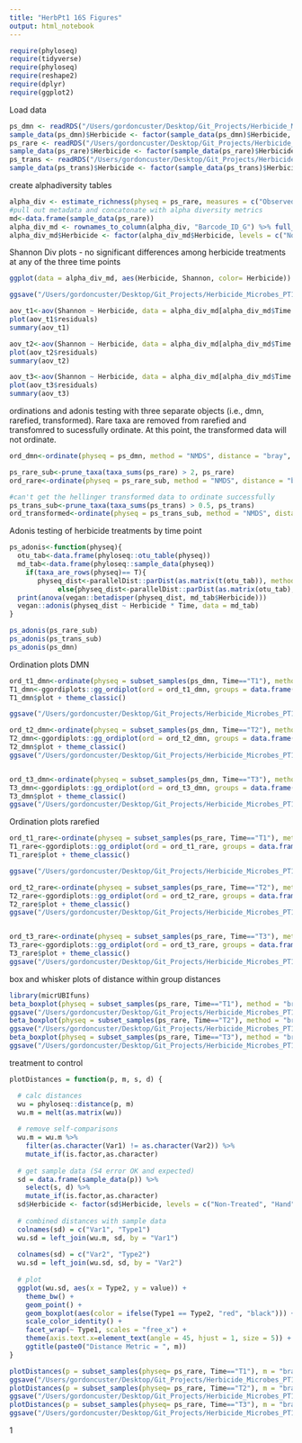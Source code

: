 ```yaml
---
title: "HerbPt1 16S Figures"
output: html_notebook
---
```


```r
require(phyloseq)
require(tidyverse)
require(phyloseq)
require(reshape2)
require(dplyr)
require(ggplot2)
```

Load data
```r
ps_dmn <- readRDS("/Users/gordoncuster/Desktop/Git_Projects/Herbicide_Microbes_PT1/data/PhyloseqObjects/16S/DMN_ests_16S.Rdata")
sample_data(ps_dmn)$Herbicide <- factor(sample_data(ps_dmn)$Herbicide, levels = c("Non-Treated", "Hand", "Aatrex", "Clarity", "Roundup Powermax"))
ps_rare <- readRDS("/Users/gordoncuster/Desktop/Git_Projects/Herbicide_Microbes_PT1/data/PhyloseqObjects/16S/HerbPt1_rare_16S.Rdata")
sample_data(ps_rare)$Herbicide <- factor(sample_data(ps_rare)$Herbicide, levels = c("Non-Treated", "Hand", "Aatrex", "Clarity", "Roundup Powermax"))
ps_trans <- readRDS("/Users/gordoncuster/Desktop/Git_Projects/Herbicide_Microbes_PT1/data/PhyloseqObjects/16S/HerbPt1_hel_trans_16S.Rdata")
sample_data(ps_trans)$Herbicide <- factor(sample_data(ps_trans)$Herbicide, levels = c("Non-Treated", "Hand", "Aatrex", "Clarity", "Roundup Powermax"))
```

create alphadiversity tables
```r
alpha_div <- estimate_richness(physeq = ps_rare, measures = c("Observed", "Shannon", "Chao1"))
#pull out metadata and concatonate with alpha diversity metrics
md<-data.frame(sample_data(ps_rare))
alpha_div_md <- rownames_to_column(alpha_div, "Barcode_ID_G") %>% full_join(md) 
alpha_div_md$Herbicide <- factor(alpha_div_md$Herbicide, levels = c("Non-Treated", "Hand", "Aatrex", "Clarity", "Roundup Powermax"))
```

Shannon Div plots - no significant differences among herbicide treatments at any of the three time points
```r
ggplot(data = alpha_div_md, aes(Herbicide, Shannon, color= Herbicide)) + facet_grid(. ~ Time) + geom_boxplot() + theme_classic() + theme(axis.text.x = element_text(angle = 45, hjust = 1) )

ggsave("/Users/gordoncuster/Desktop/Git_Projects/Herbicide_Microbes_PT1/Figures/16S_Shannon.pdf")

aov_t1<-aov(Shannon ~ Herbicide, data = alpha_div_md[alpha_div_md$Time == "T1",])
plot(aov_t1$residuals)
summary(aov_t1)

aov_t2<-aov(Shannon ~ Herbicide, data = alpha_div_md[alpha_div_md$Time == "T2",])
plot(aov_t2$residuals)
summary(aov_t2)

aov_t3<-aov(Shannon ~ Herbicide, data = alpha_div_md[alpha_div_md$Time == "T3",])
plot(aov_t3$residuals)
summary(aov_t3)
```

ordinations and adonis testing with three separate objects (i.e., dmn, rarefied, transformed). Rare taxa are removed from rarefied and transfomred to sucessfully ordinate. At this point, the transformed data will not ordinate. 
```r
ord_dmn<-ordinate(physeq = ps_dmn, method = "NMDS", distance = "bray", k=3, trymax= 100)

ps_rare_sub<-prune_taxa(taxa_sums(ps_rare) > 2, ps_rare)
ord_rare<-ordinate(physeq = ps_rare_sub, method = "NMDS", distance = "bray", k=3, trymax= 100, previous.best = ord_rare)

#can't get the hellinger transformed data to ordinate successfully
ps_trans_sub<-prune_taxa(taxa_sums(ps_trans) > 0.5, ps_trans)
ord_transformed<-ordinate(physeq = ps_trans_sub, method = "NMDS", distance = "bray", k=3, trymax= 100)
```

Adonis testing of herbicide treatments by time point
```r
ps_adonis<-function(physeq){
  otu_tab<-data.frame(phyloseq::otu_table(physeq))
  md_tab<-data.frame(phyloseq::sample_data(physeq))
    if(taxa_are_rows(physeq)== T){
       physeq_dist<-parallelDist::parDist(as.matrix(t(otu_tab)), method = "bray")}
            else{physeq_dist<-parallelDist::parDist(as.matrix(otu_tab), method = "bray")}
  print(anova(vegan::betadisper(physeq_dist, md_tab$Herbicide)))
  vegan::adonis(physeq_dist ~ Herbicide * Time, data = md_tab)
}
```

```r
ps_adonis(ps_rare_sub)
ps_adonis(ps_trans_sub)
ps_adonis(ps_dmn)
```

Ordination plots DMN
```r
ord_t1_dmn<-ordinate(physeq = subset_samples(ps_dmn, Time=="T1"), method = "NMDS", distance = "bray", k=3, trymax= 100)
T1_dmn<-ggordiplots::gg_ordiplot(ord = ord_t1_dmn, groups = data.frame(sample_data(subset_samples(ps_dmn, Time == "T1")))$Herbicide, choices = c(1, 2), kind = c("se"), conf = 0.95, show.groups = "all", ellipse = TRUE, label = FALSE, hull = FALSE, spiders = FALSE, plot = TRUE, pt.size = 1)
T1_dmn$plot + theme_classic()

ggsave("/Users/gordoncuster/Desktop/Git_Projects/Herbicide_Microbes_PT1/Figures/16S_ordination_dmn_T1.pdf")

ord_t2_dmn<-ordinate(physeq = subset_samples(ps_dmn, Time=="T2"), method = "NMDS", distance = "bray", k=3, trymax= 100)
T2_dmn<-ggordiplots::gg_ordiplot(ord = ord_t2_dmn, groups = data.frame(sample_data(subset_samples(ps_dmn, Time == "T2")))$Herbicide, choices = c(1, 2), kind = c("se"), conf = 0.95, show.groups = "all", ellipse = TRUE, label = FALSE, hull = FALSE, spiders = FALSE, plot = TRUE, pt.size = 1)
T2_dmn$plot + theme_classic()
ggsave("/Users/gordoncuster/Desktop/Git_Projects/Herbicide_Microbes_PT1/Figures/16S_ordination_dmn_T2.pdf")


ord_t3_dmn<-ordinate(physeq = subset_samples(ps_dmn, Time=="T3"), method = "NMDS", distance = "bray", k=3, trymax= 100)
T3_dmn<-ggordiplots::gg_ordiplot(ord = ord_t3_dmn, groups = data.frame(sample_data(subset_samples(ps_dmn, Time == "T3")))$Herbicide, choices = c(1, 2), kind = c("se"), conf = 0.95, show.groups = "all", ellipse = TRUE, label = FALSE, hull = FALSE, spiders = FALSE, plot = TRUE, pt.size = 1)
T3_dmn$plot + theme_classic()
ggsave("/Users/gordoncuster/Desktop/Git_Projects/Herbicide_Microbes_PT1/Figures/16S_ordination_dmn_T3.pdf")
```

Ordination plots rarefied
```r
ord_t1_rare<-ordinate(physeq = subset_samples(ps_rare, Time=="T1"), method = "NMDS", distance = "bray", k=3, trymax= 100)
T1_rare<-ggordiplots::gg_ordiplot(ord = ord_t1_rare, groups = data.frame(sample_data(subset_samples(ps_rare, Time == "T1")))$Herbicide, choices = c(1, 2), kind = c("se"), conf = 0.95, show.groups = "all", ellipse = TRUE, label = FALSE, hull = FALSE, spiders = FALSE, plot = TRUE, pt.size = 1)
T1_rare$plot + theme_classic()

ggsave("/Users/gordoncuster/Desktop/Git_Projects/Herbicide_Microbes_PT1/Figures/16S_ordination_rare_T1.pdf")

ord_t2_rare<-ordinate(physeq = subset_samples(ps_rare, Time=="T2"), method = "NMDS", distance = "bray", k=3, trymax= 100)
T2_rare<-ggordiplots::gg_ordiplot(ord = ord_t2_rare, groups = data.frame(sample_data(subset_samples(ps_rare, Time == "T2")))$Herbicide, choices = c(1, 2), kind = c("se"), conf = 0.95, show.groups = "all", ellipse = TRUE, label = FALSE, hull = FALSE, spiders = FALSE, plot = TRUE, pt.size = 1)
T2_rare$plot + theme_classic()
ggsave("/Users/gordoncuster/Desktop/Git_Projects/Herbicide_Microbes_PT1/Figures/16S_ordination_rare_T2.pdf")


ord_t3_rare<-ordinate(physeq = subset_samples(ps_rare, Time=="T3"), method = "NMDS", distance = "bray", k=3, trymax= 100)
T3_rare<-ggordiplots::gg_ordiplot(ord = ord_t3_rare, groups = data.frame(sample_data(subset_samples(ps_rare, Time == "T3")))$Herbicide, choices = c(1, 2), kind = c("se"), conf = 0.95, show.groups = "all", ellipse = TRUE, label = FALSE, hull = FALSE, spiders = FALSE, plot = TRUE, pt.size = 1)
T3_rare$plot + theme_classic()
ggsave("/Users/gordoncuster/Desktop/Git_Projects/Herbicide_Microbes_PT1/Figures/16S_ordination_rare_T3.pdf")
```
box and whisker plots of distance 
within group distances
```r
library(micrUBIfuns)
beta_boxplot(physeq = subset_samples(ps_rare, Time=="T1"), method = "bray", group = "Herbicide")
ggsave("/Users/gordoncuster/Desktop/Git_Projects/Herbicide_Microbes_PT1/Figures/16S_T1_rare_withingroup_beta.pdf")
beta_boxplot(physeq = subset_samples(ps_rare, Time=="T2"), method = "bray", group = "Herbicide")
ggsave("/Users/gordoncuster/Desktop/Git_Projects/Herbicide_Microbes_PT1/Figures/16S_T2_rare_withingroup_beta.pdf")
beta_boxplot(physeq = subset_samples(ps_rare, Time=="T3"), method = "bray", group = "Herbicide")
ggsave("/Users/gordoncuster/Desktop/Git_Projects/Herbicide_Microbes_PT1/Figures/16S_T3_rare_withingroup_beta.pdf")
```

treatment to control 
```r
plotDistances = function(p, m, s, d) {

  # calc distances
  wu = phyloseq::distance(p, m)
  wu.m = melt(as.matrix(wu))
  
  # remove self-comparisons
  wu.m = wu.m %>%
    filter(as.character(Var1) != as.character(Var2)) %>%
    mutate_if(is.factor,as.character)
  
  # get sample data (S4 error OK and expected)
  sd = data.frame(sample_data(p)) %>%
    select(s, d) %>%
    mutate_if(is.factor,as.character)
  sd$Herbicide <- factor(sd$Herbicide, levels = c("Non-Treated", "Hand", "Aatrex", "Clarity", "Roundup Powermax"))
  
  # combined distances with sample data
  colnames(sd) = c("Var1", "Type1")
  wu.sd = left_join(wu.m, sd, by = "Var1")
  
  colnames(sd) = c("Var2", "Type2")
  wu.sd = left_join(wu.sd, sd, by = "Var2")
  
  # plot
  ggplot(wu.sd, aes(x = Type2, y = value)) +
    theme_bw() +
    geom_point() +
    geom_boxplot(aes(color = ifelse(Type1 == Type2, "red", "black"))) +
    scale_color_identity() +
    facet_wrap(~ Type1, scales = "free_x") +
    theme(axis.text.x=element_text(angle = 45, hjust = 1, size = 5)) + 
    ggtitle(paste0("Distance Metric = ", m))
}
```


```r
plotDistances(p = subset_samples(physeq= ps_rare, Time=="T1"), m = "bray", s = "Barcode_ID_G", d = "Herbicide")
ggsave("/Users/gordoncuster/Desktop/Git_Projects/Herbicide_Microbes_PT1/Figures/16S_T1_rare_allgroup_beta.pdf")
plotDistances(p = subset_samples(physeq= ps_rare, Time=="T2"), m = "bray", s = "Barcode_ID_G", d = "Herbicide")
ggsave("/Users/gordoncuster/Desktop/Git_Projects/Herbicide_Microbes_PT1/Figures/16S_T2_rare_allgroup_beta.pdf")
plotDistances(p = subset_samples(physeq= ps_rare, Time=="T3"), m = "bray", s = "Barcode_ID_G", d = "Herbicide")
ggsave("/Users/gordoncuster/Desktop/Git_Projects/Herbicide_Microbes_PT1/Figures/16S_T3_rare_allgroup_beta.pdf")
```

1